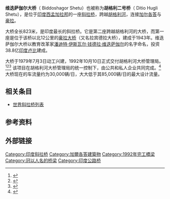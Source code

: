 {{expand|time=2013-05-17T10:06:31+00:00}}
{{Infobox Bridge
|bridge_name= 维迭萨伽尔大桥
|native_name      = বিদ্যসাগর সেতু
|native_name_lang = bn
|image= Vidyasagar Setu - Howrah 2012-01-14 0941.JPG
|caption= 
|official_name= 
|also_known_as= 胡格利二号桥
|carries= 印度117国道
|crosses= [[胡格利河|胡格利河]]
|locale= {{IND}}[[西孟加拉邦|西孟加拉邦]]<br>[[加尔各答|加尔各答]]－[[豪拉|豪拉]]
|maint= 胡格利河大桥委员会
|id= 
|design= [[斜拉桥|斜拉桥]]
|mainspan= {{convert|457.2|m|ft|0}}
|length= {{convert|822.96|m|ft|0}}
|width= {{convert|35|m|ft|0}}
|clearance= 
|below= {{convert|26|m|ft|0}}
|traffic= 日均85,000辆
|open= 1992年10月10日
|closed= 
|toll= 是
|map_cue= 
|map_image=
|map_text= 
|map_width= 
|coordinates= {{coord|22|33|25|N|88|19|40|E|type:landmark|display=inline,title}}
|extra={{Location map | India West Bengal |label = |label_size = |alt = |position = right |background =
|lon_dir=E |lat_dir=N
|lat_deg=22 |lat_min=33 |lat_sec=25 <!--|lat =22.5569 -->
|lon_deg=88 |lon_min=19 |lon_sec=40 <!--|long =88.3277 -->
|mark = |marksize = |border = none |float = center |width = 
|caption    = 维迭萨伽尔大桥在印度西孟加拉邦的位置}}
}}
{{maplink|frame=yes|frame-align=right|frame-width=300|from=Map of Vidyasagar Setu.map|text=维迭萨伽尔大桥地图}}
'''维迭萨伽尔大桥'''（{{lang-bn|বিদ্যসাগর সেতু}} Biddoshagor Shetu）也被称为'''胡格利二号桥'''（{{lang-bn|দ্বিতীয় হুগলী সেতু}} Ditio Hugli Shetu），是位于[[印度|印度]][[西孟加拉邦|西孟加拉邦]]的一座[[斜拉桥|斜拉桥]]，跨越[[胡格利河|胡格利河]]，连接[[加尔各答|加尔各答]]与[[豪拉|豪拉]]。

大桥全长823米，是印度最长的斜拉桥。它是第二座跨越胡格利河的大桥，而第一座是位于该桥以北12公里的[[豪拉大桥|豪拉大桥]]（又名拉宾德拉大桥），建成于1943年。维迭萨伽尔大桥以教育改革家[[潘迪特·伊斯瓦尔·钱德拉·维迭萨伽尔|潘迪特·伊斯瓦尔·钱德拉·维迭萨伽尔]]的名字命名，投资38.8亿[[印度卢比|印度卢比]]建成。

大桥于1979年7月3日动工兴建，1992年10月10日正式交付胡格利河大桥管理局。<ref name="HRBC">{{cite web |url=http://www.hrbc.in/projects1.htm |title=Vidyasagar Setu |accessdate=2013-05-21 |publisher=胡格利河大桥管理局官方网站 |language=en |archive-date=2012-12-23 |archive-url=https://web.archive.org/web/20121223125804/http://hrbc.in/projects1.htm |dead-url=no }}</ref><ref name=Bhattacherje_273>{{cite book |last=Bhattacherje |first=S. B. |title=Encyclopaedia of Indian Events & Dates |url=http://books.google.com/books?id=oGVSvXuCsyUC&pg=SL1-PA273 |year=2009 |publisher=Sterling Publishers Pvt. |isbn=978-81-207-4074-7 |ref=harv |language=en}}</ref><ref name="Gunguly&Battarcharya">{{cite book |last1=Gunguly |first1=C. K. |last2=Battarcharya |first2=S. K. |title=The Design Methodology and Construction Technique of 457 m Span Cable Stayed Bridge (Dead Load Composite) at Vidyasagar Setu |editor1-last=Dayaratnam |editor1-first=P |work=Cable stayed, supported, and suspension bridges |url=http://books.google.com/books?id=pb67nkDk4FMC&pg=PA113 |year=2000 |publisher=Universities Press (India) |pages=113–4 |isbn=978-81-7371-271-5 |ref=harv |language=en}}</ref> 该项目在胡格利河大桥管理局的统一控制下，由公共和私人企业共同完成。<ref name=History>{{cite web |url=http://www.howrahbridgekolkata.gov.in/History_Middle.htm |title=History |accessdate=2013-05-21 |publisher=Kolkata Port Trust: Government of India |language=en |archive-url=https://web.archive.org/web/20130413124649/http://www.howrahbridgekolkata.gov.in/History_Middle.htm |archive-date=2013-04-13 |dead-url=yes }}</ref> 大桥现在的车流量约为30,000辆/日，大大低于其85,000辆/日的最大设计流量。
<!--
==History==
[[File:Vidyasagar-Setu.jpg|thumb]]
Population and commercial activity grew rapidly after India gained independence in August 1947. The only link across the Hooghly River, the [[Howrah_Bridge|Howrah Bridge]], between Howrah and Kolkata, was subject to much traffic congestion, with over 85,000 vehicles every day. This necessitated planning for a new bridge across the river so that it could connect to the major cities of [[Mumbai|Mumbai]] (Bombay), [[Delhi|Delhi]] and [[Chennai|Chennai]] (Madras) through the national highways located close to the bridge.<ref name=shib>{{cite web|url=http://www.shibpurinternational.com/sublink/html/Vidyasagar_Setu.html|title=Vidyasagar setu|accessdate=8 February 2011|publisher=Shibpur International website|archive-url=https://archive.is/20130208182635/http://www.shibpurinternational.com/sublink/html/Vidyasagar_Setu.html|archive-date=2013-02-08|dead-url=yes}}</ref>

The foundation stone for the bridge was laid by [[Indira_Gandhi|Indira Gandhi]] on 20 May 1972.<ref name=Bhattacherje_242>{{harvnb|Bhattacherje|2009|p=242}}</ref> The bridge took more than 22 years to complete and cost [[Indian_Rupees|Indian Rupees]] 3.88 billion,<ref name="Bhattacherje_273"/><ref name=shib/> but in seven of those years there was no construction activity.<ref name=shib/> The bridge is named after the 19th-century [[Bengali_people|Bengali]] educationist reformer Pandit [[Ishwar_Chandra_Vidyasagar|Ishwar Chandra Vidyasagar]].<ref name="HRBC"/><ref name=History/> Work on the cable-stayed bridge started with the construction of the well curb on the Calcutta bank end on 3 July 1979, and when commissioned on October 10, 1992, it became the longest span bridge of this type in the world.<ref name=Bhattacherje_252>{{harvnb|Bhattacherje|2009|p=252}}</ref> At that time it was the first cable-stayed bridge in India, the largest in [[Asia|Asia]] and the [[List_of_largest_cable-stayed_bridges|third largest in the world]].{{contradiction-inline |reason=See Talk at Contradiction description|date=March 2012}}

There are three other bridges on the Hooghly River connecting Kolkata with [[Howrah_district|Howrah district]]: [[Vivekananda_Setu|Vivekananda Setu]] built in 1932, (road-cum-rail bridge) {{spaced ndash}}the first to be commissioned,<ref name=Sister>{{cite web |url=http://www.nbmcw.com/articles/bridges/536-design-and-construction-features-of-nivedita-bridge.html |title=Design and Construction Features of Nivedita Bridge |publisher=NBM Construction Information. Com}}</ref> and which had become old and needed repairs; [[Howrah_Bridge|Howrah Bridge]], a cantilever bridge commissioned in 1943, now renamed as [[Rabindra_Setu|Rabindra Setu]] (since 1965 in honour of the [[List_of_Nobel_laureates|Noble Laurette]] [[Rabindranath_Tagore|Rabindranath Tagore]]);<ref>{{cite web |url=http://howrahbridgekolkata.nic.in/Busiest.jpg |title=Oldest still the busiest |publisher=Official web site of Howrah Bridge Kolkata managed by [[National_Informatics_Centre|National Informatics Centre]]}}</ref> and [[Nivedita_Setu|Nivedita Setu]] (named after [[Sister_Nivedita|Sister Nivedita]]), also known as the [[Second_Vivekananda_Setu|Second Vivekananda Setu]], which is {{convert|50|m}} downstream of the old Vivekananda Setu and was commissioned on 4 June 2007.<ref name=Sister/><ref>{{cite News |url=http://www.thehindubusinessline.in/2008/07/31/stories/2008073151722303.htm |title=The Nivedita Setu |accessdate=5 January 2013 |publisher=[[Business_Line|The Hindu Business Line]] |archive-url=https://web.archive.org/web/20120922082853/http://www.thehindubusinessline.in/2008/07/31/stories/2008073151722303.htm |archive-date=2012-09-22 |dead-url=yes }}</ref>

==Architectural features and construction==
[[File:Vidyasagar_Setu.png|thumb]]
Vidyasagar Setu is a cable-stayed bridge, with 121 cables in a fan arrangement, built using steel [[Tower#Transportation_support|pylons]] {{convert|127.62|m}} high.{{sfn|Gunguly|Battarcharya|2000|pp=113–4}}<ref name=shib/>  With a total length of {{convert|823|m|ft|0}},<ref name="HRBC"/> Vidyasagar Setu is the longest cable–stayed bridge in India and one of the longest in Asia.<ref name="HRBC"/> The deck is made of composite steel-reinforced concrete with two carriageways. The total width of the bridge is {{convert|35|m}}, with 3 lanes in each direction and a {{convert|1.2|m}}-wide footpath on each side. The deck over the main span is {{convert|457.20|m}} long.{{sfn|Gunguly|Battarcharya|2000|pp=113–4}} The two side spans are supported by parallel wire cables and are {{convert|182.88|m}} long.{{sfn|Gunguly|Battarcharya|2000|pp=113–4}}<ref name=shib/> Vidyasagar Setu is a toll bridge with free bicycle lanes. It has capacity to handle more than 85,000 vehicles in a day.<ref name=shib/> The bridge was designed by [[Schlaich_Bergermann_&_Partner|Schlaich Bergermann & Partner]], and checked by Freeman Fox & Partners and Bharat Bhari Udyog Nigam Limited. Construction was carried out by the consortium of Braithwaite, Burn and Jessop (BBJ). The Hooghly River Bridge Commission (HRBC) was responsible for the commissioning operations of the bridge.<ref name="HRBC"/>{{sfn|Gunguly|Battarcharya|2000|pp=113–4}}<ref name=shib/>

The design of the bridge differs slightly from other bridges, which are of live load composite construction. The difference is in the dead load design concept adopted for this bridge and concreting of the side spans done with support provided by the intermediate trestle. The deck is designed with a grid structure of girders. One set of girders are at the end and another set in the middle, which are braced by girders spaced on an average at {{convert|4.2|m}} centre to centre.{{sfn|Gunguly|Battarcharya|2000|pp=113–4}}
[[File:Vidyasagar_Setu.jpg|left]]
A deck crane was used for the construction of the main span of the bridge. A specially designed crane of 45 tonne capacity was used to erect the pylons of the bridge.{{sfn|Gunguly|Battarcharya|2000|pp=113–4}} The structural steel used in the bridge weighs about 13,200 tonnes.{{sfn|Gunguly|Battarcharya|2000|pp=113–4}} The pylons, which are {{convert|128|m}} in height, are designed as free standing [[Portal_frame|portal]]s.{{sfn|Gunguly|Battarcharya|2000|pp=113–4}} They are provided with two cross portal members, one at the bottom and another at the top, below the pylon head. The deck is connected to the end piers by bolts embedded in the chambers of the piers. Pylons made of 4×4m (13x13ft) steel boxes of riveted construction were raised on the two side spans of the bridge; one set is on the Calcutta side and the other is on the Howrah side.{{sfn|Gunguly|Battarcharya|2000|pp=113–4}} The six pylons on the Calcutta side of the bridge were installed using 75 MT and 50 MT cranes, while on the Howrah end, a single 50 MT crane was used. Anchorage of the pylon with the base of piers was effected through [[DYWIDAG_Systems_International|Dywidag]] rods, duly anchored in the piers.{{sfn|Gunguly|Battarcharya|2000|pp=113–4}} Cables were erected from the four pylon heads with the help of 32 [[Megatonne|MT]] hoist frames. The hoist frames were mounted on top of each pylon. Sheave blocks, winches and snatch blocks were used to facilitate the lifting, and cables inside the pylons were stressed with jacks. Pressure grouting was performed to fill the voids between the wire and the high-density polyethylene (HDPE) tubes. A two tonne tower crane, fixed inside the pylons, lifted the cables into position.{{sfn|Gunguly|Battarcharya|2000|pp=113–4}} 

[[File:Vidyasagar_Setu_side_Arnab_Dutta_2011.jpg|thumb]]
The bridge has been subject to prototype wind tunnel tests at the [[Indian_Institute_of_Science|Indian Institute of Science]] in [[Bangalore|Bangalore]]. [[Bearing_(mechanical)|Bearings]] are used in vertical and horizontal directions, with grouted collars in four segments at the two end piers and horizontal bearings at the two middle piers to achieve stability against lateral movement. [[Maurer_Söhne|Maurer Söhne]] expansion joints were provided to allow for {{convert|400|mm}} horizontal expansion at the free ends.{{sfn|Gunguly|Battarcharya|2000|pp=113–4}} Fixed end slab seal type expansion joints {{convert|115|mm}} were used for horizontal expansion of the joints.{{sfn|Gunguly|Battarcharya|2000|pp=113–4}} Other essential components provided in the bridge structure are the handrails, [[lightning_arrester|lightning arrester]]s, crash barriers, gas service support structures, telephone and electric lines, [[Elevator|lift]]s in the pylons, and a maintenance gantry.{{sfn|Gunguly|Battarcharya|2000|pp=113–4}}

==Post-construction==
Over the years, several accidents have occurred on the bridge resulting in traffic congestion, and sometimes closure of the bridge for a few hours.<ref name=Traffic/> To relieve the heavy traffic congestion at the entry to the bridge, the Hooghly River Bridge Commissioners (HRBC) plan to build two one-way-exit and entry–ramps. These are planned with a semi-circular layout in the form of side wings, which will facilitate easy flow of traffic, before the toll plaza, on roads leading to the [[Howrah_railway_station|Howrah railway station]].<ref name=Traffic>{{cite web |url= http://articles.timesofindia.indiatimes.com/keyword/vidyasagar-setu |title=Vidyasagar Setu ramps to decongest traffic |date=28 June 2012 |accessdate=5 January 2013 |publisher=[[The_Times_of_India|The Times of India]]}}</ref> There are also plans to improve the lighting on the bridge by installing [[Light-emitting_diode|LED]] lamps and search lights covering the four pylons, the bridge spans, cables and under-deck. An electronic toll collection system is scheduled to be introduced by 2014, to help improve the flow of traffic across the bridge.<ref name=Traffic/>

The traffic projections for the bridge at the planning stage have not been achieved. A traffic survey carried out for a week during June 2012 recorded traffic of 29,000 vehicles over the bridge in comparison to a projected 85,000. A survey conducted during the same period in June 2012 indicated a figure of 31,865 vehicles, though it is reported by the concerned traffic and transportation engineer that the rate of increase in traffic has been one percent per year on the basis of traffic surveys carried out from the time of commissioning of the bridge. The reason for the fall in traffic during 2012 is attributed to the peak [[monsoon|monsoon]] effect during the survey period.<ref name=Traffic/>
-->
==相关条目==
*[[世界斜拉桥列表|世界斜拉桥列表]]

==参考资料==
{{reflist}}

==外部链接==
{{Commons category|Vidyasagar Setu}}
{{DEFAULTSORT:V}}
[[Category:印度斜拉桥|Category:印度斜拉桥]]
[[Category:加爾各答建築物|Category:加爾各答建築物]]
[[Category:1992年完工橋梁|Category:1992年完工橋梁]]
[[Category:冠以人名的桥梁|Category:冠以人名的桥梁]]
[[Category:印度公路桥|Category:印度公路桥]]